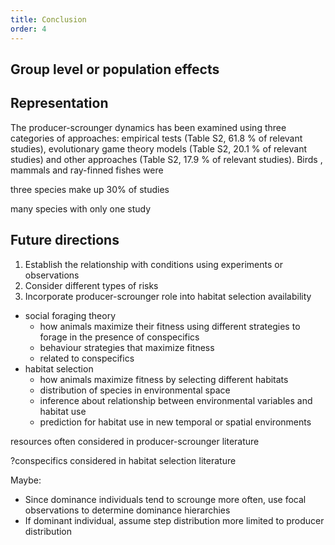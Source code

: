 ```yaml
---
title: Conclusion
order: 4
---
```



## Group level or population effects

<!-- why are producer-scrounger dynamics important to consider? -->

<!--
- Population
	- Scrounging can act as a population regulator by reducing population level foraging efficiency and intake rate and allowing larger population sizes of predators (Coolen_2007)
	- Social foraging can stabilize one prey and two prey systems when scrounging is prevalent in predators (Toyokawa_2017) (Vickery_2020)
	- Scrounging can lower the growth rate of a population (Toyokawa_2017)
	- Scrounging can allow prey resources to persist at higher densities than if scrounging was absent (Toyokawa_2017) (Vickery_2020)
	- Presence of scroungers in a predator can reduce the total amount of resource acquired by the group (Vickery_2020)
	- Presence of scroungers in a predator can limit group size (Vickery_2020)
	- Presence of scroungers in a predator can limit a predator's ability to outcompete other species promoting stability and species diversity (Vickery_2020)
	- Scrounging will not stability population dynamics, food chains and competitor interactions under all cases, if scrounging is too prevalent it can push the population to extinction  	- Other factors such as food abundance, variations in weather, predators and parasites may have stronger effects that can completely obscure the effects of scrounging on populations (Vickery_2020)

-->

## Representation


The producer-scrounger dynamics has been examined using three categories of approaches: empirical tests (Table S2, 61.8 % of relevant studies), evolutionary game theory models (Table S2, 20.1 % of relevant studies) and other approaches (Table S2, 17.9 % of relevant studies). Birds , mammals and ray-finned fishes were

three species make up 30% of studies

many species with only one study

<!-- remove "Notables" from results and move here or discussion -->



## Future directions

1. Establish the relationship with conditions using experiments or observations
1. Consider different types of risks
1. Incorporate producer-scrounger role into habitat selection availability



- social foraging theory
    - how animals maximize their fitness using different strategies to forage in the presence of conspecifics
    - behaviour strategies that maximize fitness
    - related to conspecifics
- habitat selection
    - how animals maximize fitness by selecting different habitats
    - distribution of species in environmental space
    - inference about relationship between environmental variables and habitat use
    - prediction for habitat use in new temporal or spatial environments


resources often considered in producer-scrounger literature

?conspecifics considered in habitat selection literature



Maybe:

- Since dominance individuals tend to scrounge more often, use focal observations to determine dominance hierarchies 
- If dominant individual, assume step distribution more limited to producer distribution


<!--
 A producer should leave a patch earlier than a scrounger if the producer has a finder's share (Rita_1997)
-->
